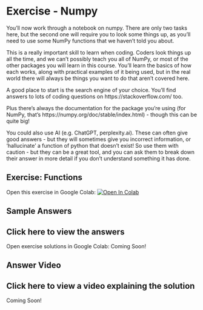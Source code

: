 # Exercise - Numpy

You’ll now work through a notebook on numpy.  There are only two tasks here, but the second one will require you to look some things up, as you’ll need to use some NumPy functions that we haven’t told you about.

This is a really important skill to learn when coding.  Coders look things up all the time, and we can’t possibly teach you all of NumPy, or most of the other packages you will learn in this course.  You’ll learn the basics of how each works, along with practical examples of it being used, but in the real world there will always be things you want to do that aren’t covered here.

A good place to start is the search engine of your choice.  You’ll find answers to lots of coding questions on https://stackoverflow.com/ too.

Plus there’s always the documentation for the package you’re using (for NumPy, that’s https://numpy.org/doc/stable/index.html) - though this can be quite big!

You could also use AI (e.g. ChatGPT, perplexity.ai). These can often give good answers - but they will sometimes give you incorrect information, or 'hallucinate' a function of python that doesn't exist! So use them with caution - but they can be a great tool, and you can ask them to break down their answer in more detail if you don't understand something it has done.

## Exercise: Functions

Open this exercise in Google Colab: <a target="_blank" href="https://colab.research.google.com/github/hsma-programme/h6_1f_python_part_2/blob/main/1f_python_programming_part_2/exercise_3.ipynb">
  <img src="https://colab.research.google.com/assets/colab-badge.svg" alt="Open In Colab"/>
</a>

## Sample Answers

:::{.callout-tip collapse="true"}
# Click here to view the answers
Open exercise solutions in Google Colab: Coming Soon!
:::

## Answer Video

:::{.callout-tip collapse="true"}
# Click here to view a video explaining the solution
Coming Soon!
:::
